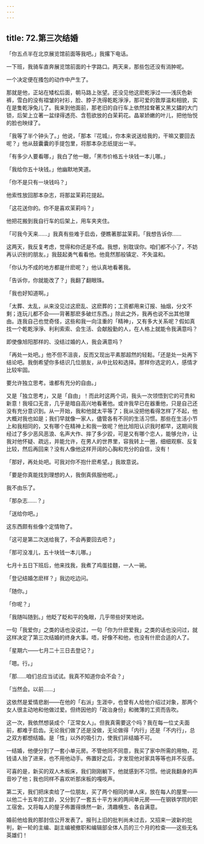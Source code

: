 ```yaml
---
---
---
```

title: 72.第三次结婚
---







「你五点半在北京展览馆前面等我吧。」我撂下电话。

一下班，我骑车直奔展览馆前面的十字路口。两天来，那些包还没有消肿呢。

一个决定便在搔包的动作中产生了。

那就是他，正站在矮松后面，朝马路上张望。还没见他这麽乾淨过——浅灰色新裤，雪白的没有褶皱的衬衫，脸、脖子洗得乾乾淨淨，那可爱的敦厚温和相貌，实在是隻乾淨兔儿了。我来到他面前，那老旧的自行车上依然挂耷著又黑又鏽的大门锁，后架上立著一盆绿得透亮、含苞欲放的白茉莉花。晶翠娇嫩的叶儿，把他怡悦的脸也映绿了。

「我等了半个钟头了。」他说，「那本『花城』，你本来说送给我的，干嘛又要回去呢？」他从鼓囊囊的手提包里，将那本杂志纸提出一半。

「有多少人要看哪，」我白了他一眼，「黑市价格五十块钱一本儿哪。」

「我给你五十块钱。」他幽默地笑道。

「你不是只有一块钱吗？」

他索性放回那本杂志，将那盆茉莉花提起。

「这花送你的。你不是喜欢茉莉吗？」

他把花搬到我自行车的后架上，用车夹夹住。

「可我今天来……」我真有些难于启齿，便瞧著那盆茉莉。「我想告诉你……

这两天，我反复考虑，觉得和你还是不成。我想，别耽误你。咱们都不小了，不妨再认识别的朋友。」我鼓起勇气看看他。他竟然那般镇定、不失温和。

「你认为不成的地方都是什麽呢？」他认真地看著我。

「告诉你，你就能改了？」我翻了翻眼珠。

「我也好知道啊。」

「太葬、太乱，从来没见过这麽乱、这麽葬的；工资都用来订报、抽烟，分文不剩；连玩儿都不会——背著那麽多破烂东西。」除此之外，我再也说不出其他理由。连我自己也觉奇怪，这些和我一向注重的「精神」，又有多大关系呢？假如真找一个乾乾淨淨、利利索索、会生活、会献殷勤的人，在人格上就能令我满意吗？

即使像旭阳那样的、没结过婚的人，我会满意吗？

「再处一处吧。」他不但不沮丧，反而又现出平素那超然的轻鬆。「还是处一处再下结论吧。我倒希望你多结识几位朋友，从中比较和选择。那样你选定的人，感情才比较牢固。

要允许独立思考。谁都有充分的自由。」

又是「独立思考」，又是「自由」！而此时这两个词，我头一次领悟到它的可贵和新意！我哑口无言，几乎是暗自高兴地看著他。或许我早已在器重他，只是自己还没有充分意识到。从一开始，我和他就太平等了；我从没把他看得怎样了不起，他大概对我也如是；我们早就像一家人，儘管各有不同的生活习惯。那些在生活小节上和我相同的，又有哪个在精神上和我一致呢？他比旭阳认识我时都早，这期间我经过了多少恶风恶浪、名声大作、摔了多少跤，可是又有哪个恋人，能够允许，让我对他怀疑、疏远，并能允许，在男人的世界里，容我转上一圈，细细观察、反复比较，然后再回来？没有人像他这样开阔的心胸和充分的自信，没有！

「那好，再处处吧。可我对你不抱什麽希望。」我故意说。

「要是你真能找到理想的人，我倒真佩服他呢。」

我不由乐了。

「那杂志……？」

「送给你吧。」

这东西颇有些像个定情物了。

「这可是第二次送给我了，不会再要回去吧？」

「那可没准儿，五十块钱一本儿哪。」

七月十五日下班后，他来找我，我煮了鸡蛋挂麵，一人一碗。

「登记结婚怎麽样？」我边吃边问。

「随你。」

「你呢？」

「我随叫随到。」他眨了眨和平的兔眼，几乎带些好笑地说。

一句「我爱你」之类的话也没说过，一句「你为什麽爱我」之类的话也没问过，就这样决定了第三次结婚的终身大事。唔，好像不和他，也没有什麽合适的人了。

「星期六——七月二十三日去登记？」

「嗯。行。」

「那……咱们总应当试试。我真不知道你会不会？」

「当然会。以前……」

这依然是爱情悲剧——在他的「右派」生涯中，也曾有人给他介绍过对象，那两个女人很主动地和他做过爱。但终因他的「政治身份」和微薄的工资而告吹。

这一次，我依然想装成个「正常女人」。但我真需要这个吗？我在每一位丈夫面前，都难于启齿。无论我们做了还是没做，无论做得「内行」还是「不内行」，总之双方都想结婚。是「性」以外的吸引力，使我们非结婚不可。

一结婚，他便分到了一套小单元房。不管他同不同意，我买了家中所需的用物，花钱请人抬了进来，也不用他动手。佈置好之后，才发现他对家具等等也并不反感。

可喜的是，新买的双人木板床，我们刚刚躺下，他就感到不习惯。他说我翻身的声音吵了他；我也同样不喜欢听那床板的嘎吱声。

第二天，我们把床卖给了一位朋友，买了两个相同的单人床，放在每人的屋里——以他二十五年的工龄，又分到了一套五十平方米的两间单元房——在钢铁学院的职工宿舍。又将每人的屋子佈置得焕然一新，清趣横生、各自满意。

婚前他给我的那封信公开发表了。报刊上旧的批判尚未过去，又招来一波新的批判，新一轮的主编、副主编被撤职和编辑部全体人员的三个月的检查——这些无名英雄们！